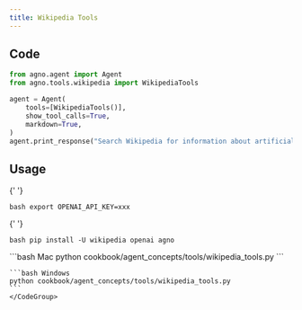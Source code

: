 ```yaml
---
title: Wikipedia Tools
---
```


## Code

```python cookbook/agent_concepts/tools/wikipedia_tools.py
from agno.agent import Agent
from agno.tools.wikipedia import WikipediaTools

agent = Agent(
    tools=[WikipediaTools()],
    show_tool_calls=True,
    markdown=True,
)
agent.print_response("Search Wikipedia for information about artificial intelligence")
```

## Usage

<Steps>
  <Snippet file="create-venv-step.mdx" />

{' '}

<Step title="Set your API key">```bash export OPENAI_API_KEY=xxx ```</Step>

{' '}

<Step title="Install libraries">```bash pip install -U wikipedia openai agno ```</Step>

  <Step title="Run Agent">
    <CodeGroup>
    ```bash Mac
    python cookbook/agent_concepts/tools/wikipedia_tools.py
    ```

    ```bash Windows
    python cookbook/agent_concepts/tools/wikipedia_tools.py
    ```
    </CodeGroup>

  </Step>
</Steps>
